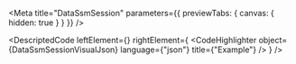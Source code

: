 
<Meta title="DataSsmSession" parameters={{ previewTabs: { canvas: { hidden: true } } }} />

<DescriptedCode
  leftElement={<DataSsmSessionDesc />}
  rightElement={
    <CodeHighlighter
      object={DataSsmSessionVisualJson}
      language={"json"}
      title={"Example"}
    />
  }
/>

<DataSsmSessionLogGetQueryFunctionIndex />
